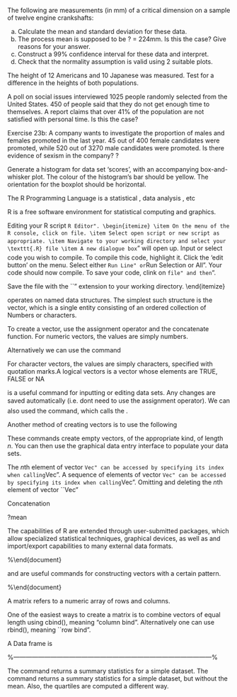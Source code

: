 \section{Exercise} The following are measurements (in mm) of a critical
dimension on a sample of twelve engine crankshafts:

\begin{verbatim}
224.120 	224.001 	224.017 	223.982 	223.989 	223.961
223.960 	224.089 	223.987 	223.976 	223.902 	223.980
\end{verbatim}
(a) Calculate the mean and standard deviation for these data.
(b) The process mean is supposed to be ? = 224mm. Is this the
case? Give reasons for your answer.
(c) Construct a 99\% confidence interval for these data and interpret.
(d) Check that the normality assumption is valid using 2 suitable plots.

\begin{verbatim}
> x<-c(224.120,224.001,224.017,223.982 ,223.989 ,223.961,
+ 223.960 ,224.089 ,223.987 ,223.976 , 223.902 ,223.980)
>
> mean(x)
[1] 223.997
>
> sd(x)
[1] 0.05785405
>
> t.test(x,mu=224,conf.level=0.99)

        One Sample t-test

data:  x
t = -0.1796, df = 11, p-value = 0.8607
alternative hypothesis: true mean is not equal to 224
99 percent confidence interval:
 223.9451 224.0489
sample estimates:
mean of x
  223.997

\end{verbatim}
\section{Exercise 2} 
The height of 12 Americans and 10 Japanese was measured. Test for a difference in the heights of both populations.
\begin{verbatim}
Americans
174.68   	169.87 	   	165.07    	165.95 		204.99 		177.61 	
170.11 	 	170.71 	   	181.52 		167.68 		158.62 		182.90
Japanese
158.76  		168.85  		159.64  		180.02  		164.24
161.91  		163.99  		152.71  		157.32  		147.20
\end{verbatim}




\section{Exercise 4}
A poll on social issues interviewed 1025 people randomly selected from the United States. 450 of people said that they do not get enough time to themselves. A report claims that over 41\% of the population are not satisfied with personal time. Is this the case?

\begin{verbatim}

> prop.test(450,1025,p=0.40,alternative="greater")

        1-sample proportions test with continuity correction

data:  450 out of 1025, null probability 0.4
X-squared = 6.3425, df = 1, p-value = 0.005894
alternative hypothesis: true p is greater than 0.4
95 percent confidence interval:
 0.413238 1.000000
sample estimates:
        p
0.4390244
\end{verbatim}

Exercise 23b:  A company wants to investigate the proportion of males and females promoted in the last year. 45 out of 400 female candidates were promoted, while 520 out of 3270 male candidates were promoted. Is there evidence of sexism in the company?
\begin{verbatim}
> x.vec=c(45,520)
> n.vec=c(400,3270)
>  prop.test(x.vec,n.vec)

 2-sample test for equality of proportions with continuity correction

data:  x.vec out of n.vec
X-squared = 5.5702, df = 1, p-value = 0.01827
alternative hypothesis: two.sided
95 percent confidence interval:
 -0.08133043 -0.01171238
sample estimates:
   prop 1    prop 2
0.1125000 0.1590214
\end{verbatim}

?
\section{Exercise}

Generate a histogram for data set 'scores', with an accompanying box-and-whisker plot.
The colour of the histogram's bar should be yellow. The orientation for the boxplot should be horizontal.

\begin{verbatim}
scores <-c(23,19,22,22,19,20,25,26,26,19,24,23,17,21,28,26)

par(mfrow=c(2,1)) 	# two rows , one column

hist(scores,main="Distribution of scores",xlab="scores",col="yellow")

boxplot(scores ,horizontal=TRUE)

par(mfrow =c(1,1)) 	#reset
\end{verbatim}
\section{The R Programming Language}

The R Programming Language is a statistical , data analysis , etc

R is a free software environment for statistical computing and graphics.

\section{Writing R scripts}
Editing your R script ``R Editor".
\begin{itemize}
\item On the menu of the R console, click on file.
\item Select open script or new script as appropriate.
\item Navigate to your working directory and select your \texttt{.R} file
\item A new dialogue box ``\texttt{the R editor}" will open up.
\item Input or select code you wish to compile.
\item To compile this code, highlight it. Click the edit button on the menu.
\item Select either ``Run Line" or ``Run Selection or All".
\item Your code should now compile.
\item To save your code, clink on ``file" and then ``\texttt{save as}".
\item Save the file with the ``\texttt{.R}" extension to your working directory.
\end{itemize}

\section{Vector types}
\texttt{R} operates on named data structures. The simplest such structure is the
vector, which is a single entity consisting of an ordered collection of
Numbers or characters.

\begin{itemize}
\item Numeric vectors
\item Character vectors
\item Logical vectors
\item (also complex number vectors and colour vectors)
\end{itemize}

To create a vector, use the assignment operator and the concatenate function.
For numeric vectors, the values are simply numbers.

\begin{verbatim}
># week8.r
>NumVec<-c(10.4,5.6,3.1,6.4)
\end{verbatim}

Alternatively we can use the \texttt{assign()} command

For character vectors, the values are simply characters, specified with
quotation marks.A logical vectors is a vector whose elements are TRUE, FALSE or NA

\begin{verbatim}
>CharVec<-c(``blue", ``green", ``yellow")
>LogVec<-c(TRUE, FALSE)
\end{verbatim}

\section{Graphical data entry interface}

\texttt{Data.entry()} is a useful  command for inputting or editing data sets. Any
changes are saved automatically (i.e. dont need to use the assignment
operator). We can also used the \texttt{edit()} command, which calls the \texttt{R Editor}.

\begin{verbatim}
>data.entry(NumVec)
>NumVec <- edit(NumVec)
\end{verbatim}

Another method of creating vectors is to use the following
\begin{verbatim}
numeric (length = n)
character (length = n)
logical (length = n)
\end{verbatim}
These commands create empty vectors, of the appropriate kind, of length $n$. You can then use the graphical data entry interface to populate your data sets.

\subsubsection{Accessing specified elements of a vector}

The $n$th element of vector ``Vec" can be accessed by specifying its index when
calling ``Vec".
\begin{verbatim}>Vec[n]
\end{verbatim}
A sequence of  elements of vector ``Vec" can be accessed by specifying its index
when calling ``Vec".
\begin{verbatim}>Vec[l:u]
\end{verbatim}
Omitting and deleting the $n$th element of vector ``Vec"
\begin{verbatim}
>Vec[-n]
>Vec <- Vec[-n]
\end{verbatim}

\section{Reading data}


\subsection{inputting data}
 Concatenation

\subsection{using help}

?mean

\subsection{Adding comments}

\subsection{Packages}
The capabilities of R are extended through user-submitted packages, which allow specialized statistical techniques, graphical devices, as well as and
import/export capabilities to many external data formats.

\section{Managing Precision}
\begin{itemize}
\item \texttt{floor()} - 
\item \texttt{ceiling()} - 
\item \texttt{round()} - 
\item \texttt{as.integer()} -
\end{itemize}

\begin{framed}
\begin{verbatim}
> pi
[1] 3.141593
> floor(pi)
[1] 3
> ceiling(pi)
[1] 4
> round(pi,3)
[1] 3.142
> as.integer(pi)
[1] 3
\end{verbatim}
\end{framed}

\section{Basic Operations}
\subsection{Complex numbers}
\subsection{Trigonometric functions}
\section{Matrices}

%\end{document}


\subsubsection{exponentials, powers and logarithms}
\begin{framed}
\begin{verbatim}
>x^y
>exp(x)
>log(x)
>log(y)
#determining the square root of x
>sqrt(x)
\end{verbatim}
\end{framed}

\subsection{vectors}
\begin{framed}
\begin{verbatim}
R handles vector objects quite easily and intuitively.

> x<-c(1,3,2,10,5)    #create a vector x with 5 components
> x
[1]  1  3  2 10  5
> y<-1:5              #create a vector of consecutive integers
> y
[1] 1 2 3 4 5
> y+2                 #scalar addition
[1] 3 4 5 6 7
> 2*y                 #scalar multiplication
[1]  2  4  6  8 10
> y^2                 #raise each component to the second power
[1]  1  4  9 16 25
> 2^y                 #raise 2 to the first through fifth power
[1]  2  4  8 16 32
> y                   #y itself has not been unchanged
[1] 1 2 3 4 5
> y<-y*2
> y                   #it is now changed
[1]  2  4  6  8 10
\end{verbatim}
\end{framed}

\subsubsection{Misc}
\texttt{seq()} and \texttt{rep()} are useful commands for constructing vectors with a certain pattern.

%\end{document}

\subsection{Matrices}
A matrix refers to a numeric array of rows and columns.

One of the easiest ways to create a matrix is to combine vectors of equal
length using cbind(), meaning "column bind". Alternatively one can use rbind(), meaning ``row bind".


\subsubsection{Matrices Inversion}
\subsubsection{Matrices Multiplication}


\subsection{Data frame}
A Data frame is
\newpage

%------------------------------------------------------------------------------------------------%

\chapter{Descriptive Statistics}

\section{Basic Statistics}

\footnotesize
\begin{myindentpar}{1cm}
\begin{verbatim}
> X=c(1,4,5,7,8,9,5,8,9)
> mean(X);median(X)       #mean and median of vector
[1] 6.222222
[2] 7
> sd(X)                   #standard deviation of Vector
[1] 2.682246
> length(X)               #sample size of vector
[1] 9
> sum(X)
[1] 56
> X^2
[1]  1 16 25 49 64 81 25 64 81
> rev(X)
[1] 9 8 5 9 8 7 5 4 1
> sort(X)                 #items in ascending order
[1] 1 4 5 5 7 8 8 9 9
> X[1:5]
[1] 1 4 5 7 8
\end{verbatim}
\end{myindentpar}
\normalsize


\section{Summary Statistics}
The \texttt{R} command \texttt{summary()} returns a summary statistics for a simple dataset.
The \texttt{R} command \texttt{fivenum()} returns a summary statistics for a simple dataset, but without the mean.
Also, the quartiles are computed a different way.

\footnotesize
\begin{myindentpar}{1cm}
\begin{verbatim}
> summary(mtcars$mpg)
   Min. 1st Qu.  Median    Mean 3rd Qu.    Max.
  10.40   15.43   19.20   20.09   22.80   33.90 
>
> fivenum(mtcars$mpg)
[1] 10.40 15.35 19.20 22.80 33.90
\end{verbatim}
\end{myindentpar}
\normalsize




\section{Bivariate Data}
\footnotesize \begin{myindentpar}{1cm}
\begin{verbatim}
> Y=mtcars$mpg
> X=mtcars$wt
>
> cor(X,Y)          #Correlation
[1] -0.8676594
>
> cov(X,Y)          #Covariance
[1] -5.116685
\end{verbatim}
\end{myindentpar}\normalsize






